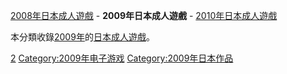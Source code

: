 {{Adultgame-YearCat}}
[[:Category:2008年日本成人遊戲|2008年日本成人遊戲]] - '''2009年日本成人遊戲''' - [[:Category:2010年日本成人遊戲|2010年日本成人遊戲]]

本分類收錄[[2009年|2009年]]的[[日本成人遊戲|日本成人遊戲]]。

[[Category:各年日本成人遊戲|2]]
[[Category:2009年电子游戏|Category:2009年电子游戏]]
[[Category:2009年日本作品|Category:2009年日本作品]]